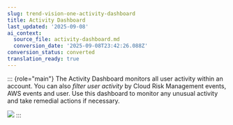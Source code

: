 ```yaml
---
slug: trend-vision-one-activity-dashboard
title: Activity Dashboard
last_updated: '2025-09-08'
ai_context:
  source_file: activity-dashboard.md
  conversion_date: '2025-09-08T23:42:26.088Z'
conversion_status: converted
translation_ready: true
---
```


::: {role="main"}
The Activity Dashboard monitors all user activity within an account. You can also *filter user activity* by Cloud Risk Management events, AWS events and user. Use this dashboard to monitor any unusual activity and take remedial actions if necessary.

![](/images/activity-dashboard-kkskz5=0759a942-f1c2-440f-8531-df79ebcd4f68.webp)
:::
